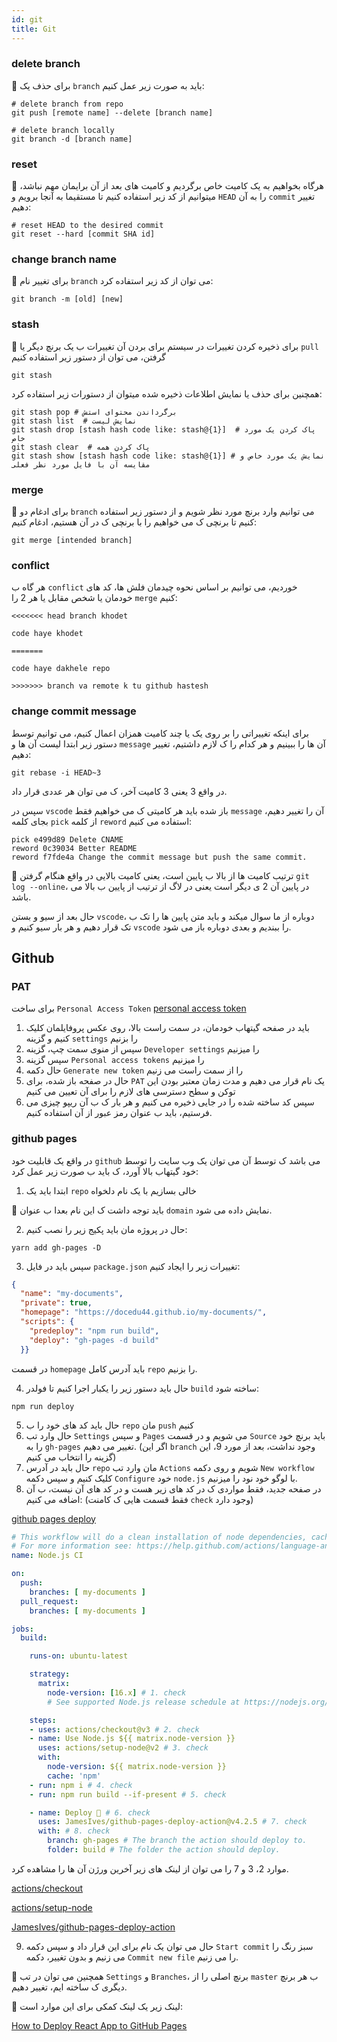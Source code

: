 ```yaml
---
id: git
title: Git
---
```

### delete branch
🎉 برای حذف یک `branch` باید به صورت زیر عمل کنیم:
```shell
# delete branch from repo
git push [remote name] --delete [branch name]

# delete branch locally
git branch -d [branch name]
```
### reset
🎉 هرگاه بخواهیم به یک کامیت خاص برگردیم و کامیت های بعد از آن برایمان مهم نباشد، میتوانیم از کد زیر استفاده کنیم تا مستقیما به آنجا برویم و `HEAD` را به آن `commit` تغییر دهیم:
```shell
# reset HEAD to the desired commit
git reset --hard [commit SHA id]
```
### change branch name
🎉  برای تغییر نام `branch` می توان از کد زیر استفاده کرد:
```shell
git branch -m [old] [new]
```
### stash
🎉 برای ذخیره کردن تغییرات در سیستم برای بردن آن تغییرات ب یک برنچ دیگر یا `pull` گرفتن، می توان از دستور زیر استفاده کنیم
```shell
git stash
```
همچنین برای حذف یا نمایش اطلاعات ذخیره شده میتوان از دستورات زیر استفاده کرد:
```shell
git stash pop # برگرداندن محتوای استش
git stash list  # نمایش لیست
git stash drop [stash hash code like: stash@{1}]  # پاک کردن یک مورد خاص
git stash clear  # پاک کردن همه
git stash show [stash hash code like: stash@{1}] # نمایش یک مورد خاص و مقایسه آن با فایل مورد نظر فعلی
```
### merge
🎉 برای ادغام دو `branch` می توانیم وارد برنچ مورد نظر شویم و از دستور زیر استفاده کنیم تا برنچی ک می خواهیم را با برنچی ک در آن هستیم، ادغام کنیم:
```shell
git merge [intended branch]
```
### conflict
هر گاه ب `conflict` خوردیم، می توانیم بر اساس نحوه چیدمان فلش ها، کد های خودمان یا شخص مقابل یا هر 2 را `merge` کنیم:
```text
<<<<<<< head branch khodet

code haye khodet

=======

code haye dakhele repo

>>>>>>> branch va remote k tu github hastesh
```
### change commit message
برای اینکه تغییراتی را بر روی یک یا چند کامیت همزان اعمال کنیم، می توانیم توسط دستور زیر ابتدا لیست آن ها و `message` آن ها را ببینیم و هر کدام را ک لازم داشتیم، تغییر دهیم:
```shell
git rebase -i HEAD~3
```
در واقع 3 یعنی 3 کامیت آخر، ک می توان هر عددی قرار داد.

سپس در `vscode` باز شده باید هر کامیتی ک می خواهیم فقط `message` آن را تغییر دهیم، بجای کلمه `pick` از کلمه `reword` استفاده می کنیم:
```text
pick e499d89 Delete CNAME
reword 0c39034 Better README
reword f7fde4a Change the commit message but push the same commit.
```
🎉 ترتیب کامیت ها از بالا ب پایین است، یعنی کامیت بالایی در واقع هنگام گرفتن `git log --online`، در پایین آن 2 ی دیگر است یعنی در لاگ از ترتیب از پایین ب بالا می باشد.

حال بعد از سیو و بستن `vscode`، دوباره از ما سوال میکند و باید متن پایین ها را تک ب تک قرار دهیم و هر بار سیو کنیم و `vscode` را ببندیم و بعدی دوباره باز می شود.

## Github
### PAT
برای ساخت `Personal Access Token`
[personal access token](https://docs.github.com/en/authentication/keeping-your-account-and-data-secure/creating-a-personal-access-token)

1. باید در صفحه گیتهاب خودمان، در سمت راست بالا، روی عکس پروفایلمان کلیک کنیم و گزینه `settings` را بزنیم
2. سپس از منوی سمت چپ، گزینه `Developer settings` را میزنیم
3. سپس گزینه `Personal access tokens` را میزنیم
4. حال دکمه `Generate new token` را از سمت راست می زنیم
5. حال در صفحه باز شده، برای `PAT` یک نام قرار می دهیم و مدت زمان معتبر بودن این توکن و سطح دسترسی های لازم را برای آن تعیین می کنیم
6. سپس کد ساخته شده را در جایی ذخیره می کنیم و هر بار ک ب آن ریپو چیزی می فرستیم، باید ب عنوان رمز عبور از آن استفاده کنیم.

### github pages
در واقع یک قابلیت خود `github` می باشد ک توسط آن می توان یک وب سایت را توسط خود گیتهاب بالا آورد، ک باید ب صورت زیر عمل کرد:

1. ابتدا باید یک `repo` خالی بسازیم با یک نام دلخواه

🎉 باید توجه داشت ک این نام بعدا ب عنوان `domain` نمایش داده می شود.

2. حال در پروژه مان باید پکیج زیر را نصب کنیم:
```shell
yarn add gh-pages -D
```
3. سپس باید در فایل `package.json` تغییرات زیر را ایجاد کنیم:
```json title="package.json"
{
  "name": "my-documents",
  "private": true,
  "homepage": "https://docedu44.github.io/my-documents/",
  "scripts": {
    "predeploy": "npm run build",
    "deploy": "gh-pages -d build"
  }}
```
در قسمت `homepage` باید آدرس کامل `repo` را بزنیم.

4. حال باید دستور زیر را یکبار اجرا کنیم تا فولدر `build` ساخته شود:
```shell
npm run deploy
```
5. حال باید کد های خود را ب `repo` مان `push` کنیم
6. حال وارد تب `Settings` و سپس `Pages` می شویم و در قسمت `Source` باید برنچ خود را به `gh-pages` تغییر می دهیم. (اگر این `branch` وجود نداشت، بعد از مورد 9، این گزینه را انتخاب می کنیم)
7. حال باید در آدرس `repo` مان وارد تب `Actions` شویم و روی دکمه `New workflow` کلیک کنیم و سپس دکمه `Configure` خود `node.js` با لوگو خود نود را میزنیم.
8. در صفحه جدید، فقط مواردی ک در کد های زیر هست و در کد های آن نیست، ب آن اضافه می کنیم: (فقط قسمت هایی ک کامنت `check` وجود دارد)

[github pages deploy](https://docs.github.com/en/actions/automating-builds-and-tests/building-and-testing-nodejs)
```yaml
# This workflow will do a clean installation of node dependencies, cache/restore them, build the source code and run tests across different versions of node
# For more information see: https://help.github.com/actions/language-and-framework-guides/using-nodejs-with-github-actions
name: Node.js CI

on:
  push:
    branches: [ my-documents ]
  pull_request:
    branches: [ my-documents ]

jobs:
  build:

    runs-on: ubuntu-latest

    strategy:
      matrix:
        node-version: [16.x] # 1. check
        # See supported Node.js release schedule at https://nodejs.org/en/about/releases/

    steps:
    - uses: actions/checkout@v3 # 2. check
    - name: Use Node.js ${{ matrix.node-version }}
      uses: actions/setup-node@v2 # 3. check
      with:
        node-version: ${{ matrix.node-version }}
        cache: 'npm'
    - run: npm i # 4. check
    - run: npm run build --if-present # 5. check

    - name: Deploy 🚀 # 6. check
      uses: JamesIves/github-pages-deploy-action@v4.2.5 # 7. check
      with: # 8. check
        branch: gh-pages # The branch the action should deploy to.
        folder: build # The folder the action should deploy.
```
موارد 2، 3 و 7 را می توان از لینک های زیر آخرین ورژن آن ها را مشاهده کرد.

[actions/checkout](https://github.com/actions/checkout)

[actions/setup-node](https://github.com/actions/setup-node)

[JamesIves/github-pages-deploy-action](https://github.com/JamesIves/github-pages-deploy-action)

9. حال می توان یک نام برای این قرار داد و سپس دکمه `Start commit` سبز رنگ را می زنیم و بدون تغییر، دکمه `Commit new file` را می زنیم.

🎉 همچنین می توان در تب `Settings` و `Branches`، برنچ اصلی را از `master` ب هر برنچ دیگری ک ساخته ایم، تغییر دهیم.

🎉 لینک زیر یک لینک کمکی برای این موارد است:

[How to Deploy React App to GitHub Pages](https://www.c-sharpcorner.com/article/how-to-deploy-react-application-on-github-pages/)
